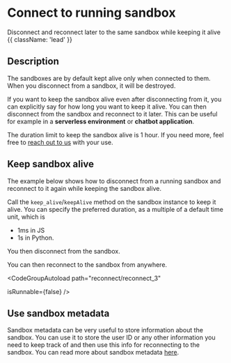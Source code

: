# Connect to running sandbox

Disconnect and reconnect later to the same sandbox while keeping it alive {{ className: 'lead' }}

## Description

The sandboxes are by default kept alive only when connected to them. When you disconnect from a sandbox, it will be destroyed.

If you want to keep the sandbox alive even after disconnecting from it, you can explicitly say for how long you want to keep it alive. You can then disconnect from the sandbox and reconnect to it later. This can be useful for example in a **serverless environment** or **chatbot application**.

The duration limit to keep the sandbox alive is 1 hour. If you need more, feel free to [reach out to us](/getting-help) with your use.

## Keep sandbox alive

The example below shows how to disconnect from a running sandbox and reconnect to it again while keeping the sandbox alive.

<CodeGroupAutoload
  path="reconnect/reconnect_1"
  isRunnable={false}
/>

Call the `keep_alive`/`keepAlive` method on the sandbox instance to keep it alive. You can specify the preferred duration, as a multiple of a default time unit, which is
- 1ms in JS
- 1s in Python.

You then disconnect from the sandbox.

<CodeGroupAutoload
  path="reconnect/reconnect_2"
  isRunnable={false}
/>

You can then reconnect to the sandbox from anywhere.

<CodeGroupAutoload
  path="reconnect/reconnect_3"

  isRunnable={false}
/>

## Use sandbox metadata
Sandbox metadata can be very useful to store information about the sandbox. You can use it to store the user ID or any other information you need to keep track of and then use this info for reconnecting to the sandbox. You can read more about sandbox metadata [here](/sandbox/api/metadata).